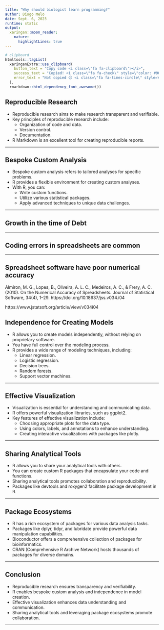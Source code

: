 ```yaml
---
title: "Why should biologist learn programming?"
author: Diogo Melo
date: Sept. 6, 2023
runtime: static
output:
  xaringan::moon_reader:
    nature:
      highlightLines: true
---
```


```r
# clipboard
htmltools::tagList(
  xaringanExtra::use_clipboard(
    button_text = "Copy code <i class=\"fa fa-clipboard\"></i>",
    success_text = "Copied! <i class=\"fa fa-check\" style=\"color: #90BE6D\"></i>",
    error_text = "Not copied 😕 <i class=\"fa fa-times-circle\" style=\"color: #F94144\"></i>"
  ),
  rmarkdown::html_dependency_font_awesome())
```

## Reproducible Research

- Reproducible research aims to make research transparent and verifiable.
- Key principles of reproducible research include:
    - Organization of code and data.
    - Version control.
    - Documentation.
- R Markdown is an excellent tool for creating reproducible reports.

---

## Bespoke Custom Analysis

- Bespoke custom analysis refers to tailored analyses for specific problems.
- R provides a flexible environment for creating custom analyses.
- With R, you can:
    - Write custom functions.
    - Utilize various statistical packages.
    - Apply advanced techniques to unique data challenges.

---

## Growth in the time of Debt

---

## Coding errors in spreadsheets are common


---

## Spreadsheet software have poor numerical accuracy

Almiron, M. G., Lopes, B., Oliveira, A. L. C., Medeiros, A. C., & Frery, A. C. (2010). On the Numerical Accuracy of Spreadsheets. Journal of Statistical Software, 34(4), 1–29. https://doi.org/10.18637/jss.v034.i04

https://www.jstatsoft.org/article/view/v034i04

## Independence for Creating Models

- R allows you to create models independently, without relying on proprietary software.
- You have full control over the modeling process.
- R provides a wide range of modeling techniques, including:
    - Linear regression.
    - Logistic regression.
    - Decision trees.
    - Random forests.
    - Support vector machines.

---

## Effective Visualization

- Visualization is essential for understanding and communicating data.
- R offers powerful visualization libraries, such as ggplot2.
- Key features of effective visualization include:
    - Choosing appropriate plots for the data type.
    - Using colors, labels, and annotations to enhance understanding.
    - Creating interactive visualizations with packages like plotly.

---

## Sharing Analytical Tools

- R allows you to share your analytical tools with others.
- You can create custom R packages that encapsulate your code and functions.
- Sharing analytical tools promotes collaboration and reproducibility.
- Packages like devtools and roxygen2 facilitate package development in R.

---

## Package Ecosystems

- R has a rich ecosystem of packages for various data analysis tasks.
- Packages like dplyr, tidyr, and lubridate provide powerful data manipulation capabilities.
- Bioconductor offers a comprehensive collection of packages for bioinformatics.
- CRAN (Comprehensive R Archive Network) hosts thousands of packages for diverse domains.

---

## Conclusion

- Reproducible research ensures transparency and verifiability.
- R enables bespoke custom analysis and independence in model creation.
- Effective visualization enhances data understanding and communication.
- Sharing analytical tools and leveraging package ecosystems promote collaboration.

---



